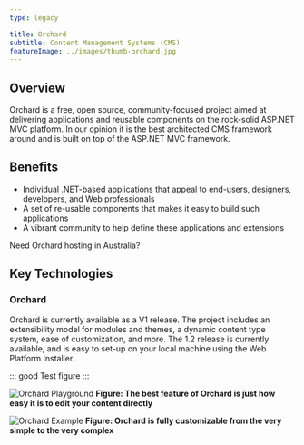 ---
type: legacy

title: Orchard
subtitle: Content Management Systems (CMS)
featureImage: ../images/thumb-orchard.jpg
---

## Overview

Orchard is a free, open source, community-focused project aimed at delivering applications and reusable components on the rock-solid ASP.NET MVC platform. In our opinion it is the best architected CMS framework around and is built on top of the ASP.NET MVC framework.

## Benefits
- Individual .NET-based applications that appeal to end-users, designers, developers, and Web professionals
- A set of re-usable components that makes it easy to build such applications
- A vibrant community to help define these applications and extensions

Need Orchard hosting in Australia?

## Key Technologies
### Orchard
Orchard is currently available as a V1 release. The project includes an extensibility model for modules and themes, a dynamic content type system, ease of customization, and more. The 1.2 release is currently available, and is easy to set-up on your local machine using the Web Platform Installer.

::: good
Test figure
:::

![Orchard Playground](./orchard-best-feature.jpg)
**Figure: The best feature of Orchard is just how easy it is to edit your content directly**

![Orchard Example](./orchard-fully-customizable.jpg)
**Figure: Orchard is fully customizable from the very simple to the very complex**
